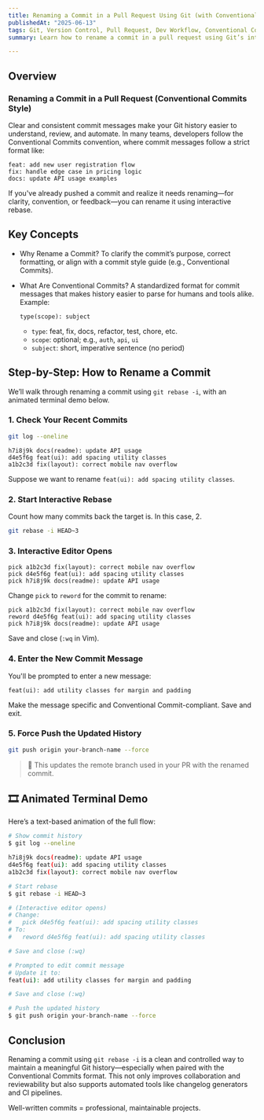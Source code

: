 ```yaml
---
title: Renaming a Commit in a Pull Request Using Git (with Conventional Commits)
publishedAt: "2025-06-13"
tags: Git, Version Control, Pull Request, Dev Workflow, Conventional Commits
summary: Learn how to rename a commit in a pull request using Git’s interactive rebase, following the Conventional Commits format. Includes a step-by-step animated terminal demo for clarity.

---
```


## Overview

### Renaming a Commit in a Pull Request (Conventional Commits Style)

Clear and consistent commit messages make your Git history easier to understand, review, and automate. In many teams, developers follow the Conventional Commits convention, where commit messages follow a strict format like:

```
feat: add new user registration flow
fix: handle edge case in pricing logic
docs: update API usage examples
```

If you've already pushed a commit and realize it needs renaming—for clarity, convention, or feedback—you can rename it using interactive rebase.



## Key Concepts

* Why Rename a Commit?
  To clarify the commit’s purpose, correct formatting, or align with a commit style guide (e.g., Conventional Commits).

* What Are Conventional Commits?
  A standardized format for commit messages that makes history easier to parse for humans and tools alike. Example:

  ```
  type(scope): subject
  ```

  * `type`: feat, fix, docs, refactor, test, chore, etc.
  * `scope`: optional; e.g., `auth`, `api`, `ui`
  * `subject`: short, imperative sentence (no period)



## Step-by-Step: How to Rename a Commit

We’ll walk through renaming a commit using `git rebase -i`, with an animated terminal demo below.

### 1. Check Your Recent Commits

```bash
git log --oneline
```

```
h7i8j9k docs(readme): update API usage
d4e5f6g feat(ui): add spacing utility classes
a1b2c3d fix(layout): correct mobile nav overflow
```

Suppose we want to rename `feat(ui): add spacing utility classes`.



### 2. Start Interactive Rebase

Count how many commits back the target is. In this case, 2.

```bash
git rebase -i HEAD~3
```



### 3. Interactive Editor Opens

```text
pick a1b2c3d fix(layout): correct mobile nav overflow
pick d4e5f6g feat(ui): add spacing utility classes
pick h7i8j9k docs(readme): update API usage
```

Change `pick` to `reword` for the commit to rename:

```text
pick a1b2c3d fix(layout): correct mobile nav overflow
reword d4e5f6g feat(ui): add spacing utility classes
pick h7i8j9k docs(readme): update API usage
```

Save and close (`:wq` in Vim).

### 4. Enter the New Commit Message

You'll be prompted to enter a new message:

```text
feat(ui): add utility classes for margin and padding
```

Make the message specific and Conventional Commit-compliant. Save and exit.


### 5. Force Push the Updated History

```bash
git push origin your-branch-name --force
```

> 🔄 This updates the remote branch used in your PR with the renamed commit.


## 🎞️ Animated Terminal Demo

Here’s a text-based animation of the full flow:

```bash
# Show commit history
$ git log --oneline

h7i8j9k docs(readme): update API usage
d4e5f6g feat(ui): add spacing utility classes
a1b2c3d fix(layout): correct mobile nav overflow

# Start rebase
$ git rebase -i HEAD~3

# (Interactive editor opens)
# Change:
#   pick d4e5f6g feat(ui): add spacing utility classes
# To:
#   reword d4e5f6g feat(ui): add spacing utility classes

# Save and close (:wq)

# Prompted to edit commit message
# Update it to:
feat(ui): add utility classes for margin and padding

# Save and close (:wq)

# Push the updated history
$ git push origin your-branch-name --force
```

## Conclusion

Renaming a commit using `git rebase -i` is a clean and controlled way to maintain a meaningful Git history—especially when paired with the Conventional Commits format. This not only improves collaboration and reviewability but also supports automated tools like changelog generators and CI pipelines.

Well-written commits = professional, maintainable projects.
